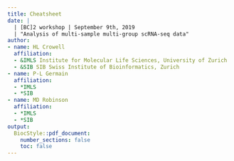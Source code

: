 ```yaml
---
title: Cheatsheet
date: |
  | [BC]2 workshop | September 9th, 2019
  | "Analysis of multi-sample multi-group scRNA-seq data"
author:
- name: HL Crowell
  affiliation:
  - &IMLS Institute for Molecular Life Sciences, University of Zurich
  - &SIB SIB Swiss Institute of Bioinformatics, Zurich
- name: P-L Germain
  affiliation:
  - *IMLS
  - *SIB
- name: MD Robinson
  affiliation:
  - *IMLS
  - *SIB
output: 
  BiocStyle::pdf_document:
    number_sections: false
    toc: false
---
```


\newcommand{\x}{\noalign{\vskip 0.4em}}

\begin{tabular}{p{4cm}p{11cm}}

\multicolumn{2}{r}{\textbf{QC \& filtering with \texttt{scater}}} \\ 
\hline \x

\texttt{addQCPerCell/Feature} & Compute cell-/gene-level QC metrics \& add them to a SCE \\ \x
\texttt{isOutlier} & Determine outliers based on median absolute deviation (MAD) \\ \x\x\x

\multicolumn{2}{r}{\textbf{Integration \& clustering with \texttt{Seurat}}} \\ 
\hline \x

\texttt{CreateSeuratObject} & Contruct a \texttt{SeuratObject} (SO) \\ \x
\texttt{SplitObject} & Split a SO by some factor (e.g., sample ID) \\ \x
\texttt{NormalizeData} & Normalization of count data \\ \x
\texttt{FindVariableFeatures} & Identify HVGs based on the mean-variance relationship \\ \x
\texttt{ScaleData} & Scale \& center individual features \\ \x
\texttt{FindIntegrationAnchors} & Identification of integration anchors \\ \x
\texttt{IntegrateData} & Dataset integration using a pre-compute anchorset \\ \x
\texttt{RunX} & Dimension reduction (\texttt{X = PCA, TSNE, UMAP, ...}) \\ \x
\texttt{FindNeighbors} & Shared Nearest Neighbor (SNN) graph construction\\ \x
\texttt{FindClusters} & Cluster identification based on a pre-computed SNN graph \\ \x\x\x

\multicolumn{2}{r}{\textbf{DS Analysis with \texttt{muscat}}} \\ 
\hline \x

\texttt{prepSCE} & SCE reformatting for \texttt{muscat} \\ \x
\texttt{aggregateData} & Aggregation of single-cell to pseudobulk data \newline (e.g., sum of counts by cluster-sample) \\ \x
\texttt{pbDS} & Sample-level DS analysis with \texttt{edgeR, limma, DESeq2} \\ \x
\texttt{mmDS} & Cell-level DS analysis using mixed models \\ \x
\texttt{calcExprFreqs} & Compute expression frequencies by sample and/or group \\ \x
\texttt{resDS} & Reformat DS results into wide- or tidy-table format \\ \x\x\x

\multicolumn{2}{r}{\textbf{Visualization with \texttt{scater} \& \texttt{muscat}}} \\ 
\hline \x

\texttt{plotX} & Reduced dimension plot (\texttt{X = PCA, TSNE, UMAP, ...}) \\ \x
\texttt{plotExpression} & Violin plots against categorical covariate (e.g., sample ID) \\ \x
\texttt{pbMDS} & Pseudobulk-level multidimensional scaling plot \\ \x
\texttt{pbHeatmap} & Heatmap of cluster-sample pseudobulks \\ \x
\texttt{upset} & Upset plot, e.g., intersecting DS genes across clusters (\texttt{UpSetR} package) \\

\end{tabular}
